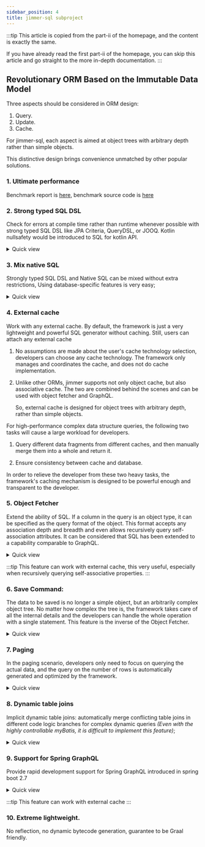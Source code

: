 ```yaml
---
sidebar_position: 4
title: jimmer-sql subproject
---
```



:::tip
This article is copied from the part-ii of the homepage, and the content is exactly the same.

If you have already read the first part-ii of the homepage, you can skip this article and go straight to the more in-depth documentation.
:::

## Revolutionary ORM Based on the Immutable Data Model

Three aspects should be considered in ORM design: 
1. Query.
2. Update.
3. Cache. 

For jimmer-sql, each aspect is aimed at object trees with arbitrary depth rather than simple objects. 

This distinctive design brings convenience unmatched by other popular solutions.

### 1. Ultimate performance

Benchmark report is [here](../Benchmark), benchmark source code is [here](https://github.com/babyfish-ct/jimmer/tree/main/benchmark)

### 2. Strong typed SQL DSL

Check for errors at compile time rather than runtime whenever possible with strong typed SQL DSL like JPA Criteria, QueryDSL, or JOOQ. Kotlin nullsafety would be introduced to SQL for kotlin API.
   
<details>
<summary>Quick view</summary>
    
<Tabs groupId="language">
<TabItem value="java" label="Java">

```java
List<Book> books = sqlClient
    .createQuery(BookTable.class, (q, book) -> {
        return q
            .where(
                book.id().in(
                    q.createSubQuery(AuthorTableEx.class, (sq, author) -> {
                        return sq
                            .where(
                                author.firstName().eq("Alex")
                            )
                            .select(author.books().id());
                    })
                )
            )
            .select(book);
    })
    .execute();
```

</TabItem>
<TabItem value="kotlin" label="Kotlin">

```kotlin
val books = sqlClient
    .createQuery(Book::class) {
        where(
            table.id valueIn subQuery(Author::class) {
                where(table.firstName eq "Alex")
                select(table.books.id)
            }
        )
        select(table)
    }
    .execute()
```

</TabItem>
</Tabs>

</details>

### 3. Mix native SQL

Strongly typed SQL DSL and Native SQL can be mixed without extra restrictions, Using database-specific features is very easy;

<details>
<summary>Quick view</summary>
    
<Tabs groupId="language">
<TabItem value="java" label="Java">

```java
List<Tuple3<Book, Integer, Integer>> rows = sqlClient
    .createQuery(BookTable.class, (q, book) -> {
        return q.select(
            book,
            Expression.numeric().sql(
                Integer.class,
                "rank() over(order by %e desc)",
                it -> {
                    it.expression(book.price());
                }
            ),
            Expression.numeric().sql(
                Integer.class,
                "rank() over(partition by %e order by %e desc)",
                it -> {
                    it.expression(book.store().id());
                    it.expression(book.price());
                }
            )
        );
    })
    .execute();
```

</TabItem>
<TabItem value="kotlin" label="Kotlin">

```kotlin
val rows = sqlClient
    .createQuery(Book::class) {
        select(
            table,
            sql(
                Int::class, 
                "rank() over(order by %e desc)"
            ) {
                expression(table.price)
            },
            sql(
                Int::class, 
                "rank() over(partition by %e order by %e desc)"
            ) {
                expression(table.store.id)
                expression(table.price)
            }
        )
    }
    .execute()
```

</TabItem>
</Tabs>

</details>

### 4. **External cache**

Work with any external cache. By default, the framework is just a very lightweight and powerful SQL generator without caching. Still, users can attach any external cache

1.  No assumptions are made about the user's cache technology selection, developers can choose any cache technology. The framework only manages and coordinates the cache, and does not do cache implementation.

2.  Unlike other ORMs, jimmer supports not only object cache, but also associative cache. The two are combined behind the scenes and can be used with object fetcher and GraphQL.

    So, external cache is designed for object trees with arbitrary depth, rather than simple objects.

For high-performance complex data structure queries, the following two tasks will cause a large workload for developers.

1. Query different data fragments from different caches, and then manually merge them into a whole and return it.

2. Ensure consistency between cache and database.

In order to relieve the developer from these two heavy tasks, the framework's caching mechanism is designed to be powerful enough and transparent to the developer.

### 5. **Object Fetcher** 

Extend the ability of SQL. If a column in the query is an object type, it can be specified as the query format of the object. This format accepts any association depth and breadth and even allows recursively query self-association attributes. It can be considered that SQL has been extended to a capability comparable to GraphQL.

<details>
<summary>Quick view</summary>

<details>
<summary>Simple Fetcher</summary>
<Tabs groupId="language">
<TabItem value="java" label="Java">

```java
List<Book> books = sqlClient
    .createQuery(BookTable.class, (q, book) -> {
        q.orderBy(book.name());
        return q.select(
            book.fetch(
                BookFetcher.$
                    .allScalarFields()
                    .store(
                        BookStoreFetcher.$
                            .allScalarFields()
                    )
                    .authors(
                        AuthorFetcher.$
                            .allScalarFields()
                    )
            )
        );
    })
    .execute();
```

</TabItem>
<TabItem value="kotlin" label="Kotlin">

```kotlin
val books = sqlClient
    .createQuery(Book::class) {
        orderBy(table.name)
        select(
            table.fetchBy { 
                allScalarFields()
                store { 
                    allScalarFields()
                }
                authors { 
                    allScalarFields()
                }
            }
        )
    }
    .execute()
```

</TabItem>
</Tabs>
</details>

<details>
<summary>Fetcher With filter</summary>
<Tabs groupId="language">
<TabItem value="java" label="Java">

```java
List<Book> books = sqlClient
    .createQuery(BookTable.class, (q, book) -> {
        q.orderBy(book.name());
        return q.select(
            book.fetch(
                BookFetcher.$
                    .allScalarFields()
                    .store(
                        BookStoreFetcher.$
                            .allScalarFields()
                    )
                    .authors(
                        AuthorFetcher.$
                            .allScalarFields(),
                        // This filter sorts the associated collection 
                        it -> it.filter(args -> {
                            args.orderBy(args.getTable().firstName());
                            args.orderBy(args.getTable().lastName());
                        })
                    )
            )
        );
    })
    .execute();
```

</TabItem>
<TabItem value="kotlin" label="Kotlin">

```kotlin
val books = sqlClient
    .createQuery(Book::class) {
        orderBy(table.name)
        select(
            table.fetchBy { 
                allScalarFields()
                store { 
                    allScalarFields()
                }
                authors({
                    // This filter sorts the associated collection
                    filter { 
                        orderBy(table.firstName)
                        orderBy(table.lastName)
                    }
                }) { 
                    allScalarFields()
                }
            }
        )
    }
    .execute()
```

</TabItem>
</Tabs>
</details>

<details>
<summary>Recursively query self-association attributes</summary>
<Tabs groupId="language">
<TabItem value="java" label="Java">

```java
List<TreeNode> rootNodes = sqlClient
    .createQuery(TreeNodeTable.class, (q, treeNode) -> {
        q.where(treeNode.parent().isNull());
        q.orderBy(treeNode.name());
        return q.select(
            treeNode.fetch(
                TreeNodeFetcher.$
                    .allScalarFields()
                    .childNodes(
                        TreeNodeFetcher.$.allScalarFields(),
                        it -> {
                            // Recursively query, no matter how deep
                            it.recursive(args -> 
                                // but exclude some subtrees
                                !args.getEntity().name().equals("XX")
                            );
                            it.filter(args -> {
                                args.orderBy(args.getTable().name());
                            });
                        }
                    )
            )
        );
    })
    .execute();
```

</TabItem>
<TabItem value="kotlin" label="Kotlin">

```kotlin
val rootNodes = sqlClient
    .createQuery(TreeNode::class) {
        where(table.parent.isNull())
        orderBy(table.name)
        select(
            table.fetchBy {
                allScalarFields()
                childNodes({
                    // Recursively query, no matter how deep
                    recursive {
                        // but exclude some subtrees
                        entity.name != "XX"
                    }
                    filter { 
                        orderBy(table.name)
                    }
                }) { 
                    allScalarFields()
                }
            }
        )
    }
    .execute()
```

</TabItem>
</Tabs>
</details>

</details>

:::tip
This feature can work with external cache, this very useful, especially when recursively querying self-associative properties.
:::

### 6. **Save Command**: 

The data to be saved is no longer a simple object, but an arbitrarily complex object tree. No matter how complex the tree is, the framework takes care of all the internal details and the developers can handle the whole operation with a single statement. This feature is the inverse of the Object Fetcher.

<details>
<summary>Quick view</summary>

<details>
<summary>Save lonely object</summary>

<Tabs groupId="language">
<TabItem value="java" label="Java">

```java
Book toBeSaved = BookDraft.$.produce(book -> {
    book
        .setName("Algorithms")
        .setEdition(4)
        .setPrice(new BigDecimal("53.99"));
});
Book saved = sqlClient
    .getEntities()
    .save(toBeSaved)
    .getModifiedEntity();
```

</TabItem>
<TabItem value="kotlin" label="Kotlin">

```kotlin
val toBeSaved = new(Book::class).by {
    name = "Algorithms"
    edition = 4
    price = BigDecimal("53.99")
}
val saved = sqlClient
    .entities
    .save(toBeSaved)
    .modifiedEntity
```

</TabItem>
</Tabs>
</details>

<details>
<summary>Save shallow object tree</summary>

If the associated objects of the saved object only have id, then only the current object and its associations with other objects can be modified (this may cause the middle table to be modified), not the associated objects themselves.

<Tabs groupId="language">
<TabItem value="java" label="Java">

```java
Book toBeSaved = BookDraft.$.produce(book -> {
    book
        .setName("Algorithms")
        .setEdition(4)
        .setPrice(new BigDecimal("53.99"))
        .setStore(store -> {
            store.setId(7883L);
        })
        .addIntoAuthors(author -> {
            author.setId(28756L);
        })
        .addIntoAuthors(author -> {
            author.setId(634L);
        });
});
Book saved = sqlClient
    .getEntities()
    .save(toBeSaved)
    .getModifiedEntity();
```

</TabItem>
<TabItem value="kotlin" label="Kotlin">

```kotlin
val toBeSaved = new(Book::class).by {
    name = "Algorithms"
    edition = 4
    price = BigDecimal("53.99")
    store().apply {
        id = 7833L
    }
    authors().addBy {
        id = 28756L
    }
    authors().addBy {
        id = 634L
    }
}
val saved = sqlClient
    .entities
    .save(toBeSaved)
    .modifiedEntity
```

</TabItem>
</Tabs>
</details>

<details>
<summary>Save deep object tree</summary>

If the associated objects of the saved object contains non-id properties, then

- Not only the current object and its associations to other objects can be modified (which may cause the intermediate table to be modified), but also the associated objects can be further modified.

- The depth of the saved object tree can be unlimited. However, no matter how deep it is, the framework can handle all the details inside it.

<Tabs groupId="language">
<TabItem value="java" label="Java">

```java
Book toBeSaved = BookDraft.$.produce(book -> {
    book
        .setName("Algorithms")
        .setEdition(4)
        .setPrice(new BigDecimal("53.99"))
        .setStore(store -> {
            store.setName("O'REILLY");
        })
        .addIntoAuthors(author -> {
            author
                .setFirstName("Robert")
                .setLastName("Sedgewick")
                .setGender(Gender.MALE);
        })
        .addIntoAuthors(author -> {
            author
                .setFirstName("Kevin")
                .setLastName("Wayne")
                .setGender(Gender.MALE);
        });
});
Book saved = sqlClient
    .getEntities()
    .saveCommand(toBeSaved)
    .configure(it -> {
        // Automatically create non-existing associated objects
        it.setAutoAttachingAll();
    })
    .execute()
    .getModifiedEntity();
```

</TabItem>
<TabItem value="kotlin" label="Kotlin">

```kotlin
val toBeSaved = new(Book::class).by { 
    name = "Algorithms"
    edition = 4
    price = BigDecimal("53.99")
    store().apply { 
        name = "O'REILLY"
    }
    authors().addBy { 
        firstName = "Robert"
        lastName = "Sedgewick"
        gender = Gender.MALE
    }
    authors().addBy { 
        firstName = "Kevin"
        lastName = "Wayne"
        gender = Gender.MALE
    }
}
val saved = sqlClient
    .entities
    .save(toBeSaved) {
        // Automatically create non-existing associated objects
        setAutoAttachingAll()
    }
    .modifiedEntity
```

</TabItem>
</Tabs>
</details>

</details>

### 7. Paging

In the paging scenario, developers only need to focus on querying the actual data, and the query on the number of rows is automatically generated and optimized by the framework.

<details>
<summary>Quick view</summary>

<Tabs groupId="language">
<TabItem value="java" label="Java">

```java
// Developers only need to focus on data-query
ConfigurableRootQuery<Book> query = sqlClient
    .createQuery(BookTable.class, (q, book) -> {
        ... Omit some code logic, including: ...
        ... 1. Arbitrarily complex dynamic conditions ...
        ... 2. Arbitrarily complex dynamic sorting ...
        ... 3. Arbitrarily complex subqueries ...
        return q.select(book);
    });

// count-query can be generated and optimized.
TypedRootQuery<Long> countQuery = query
    .reselect((oldQuery, book) -> 
        oldQuery.select(book.count())
    )
    .withoutSortingAndPaging();

int rowCount = countQuery.execute().get(0).intValue();

//Query data from 1/3 to 2/3
List<Book> books = query
    .limit(rowCount / 3, rowCount / 3)
    .execute();
```

</TabItem>
<TabItem value="kotlin" label="Kotlin">

```kotlin
// Developers only need to focus on data-query
val query = sqlClient
    .createQuery(Book::class) {
        ... Omit some code logic, including: ...
        ... 1. Arbitrarily complex dynamic conditions ...
        ... 2. Arbitrarily complex dynamic sorting ...
        ... 3. Arbitrarily complex subqueries ...
        select(table)
    }

// count-query can be generated and optimized.
val countQuery = query
    .reselect {
        select(count(table))
    }
    .withoutSortingAndPaging()

val rowCount = countQuery.execute()[0]

//Query data from 1/3 to 2/3
val books = query
    .limit(rowCount / 3, rowCount / 3)
    .execute()
```

</TabItem>
</Tabs>
</details>

### 8. Dynamic table joins

Implicit dynamic table joins: automatically merge conflicting table joins in different code logic branches for complex dynamic queries *(Even with the highly controllable myBatis, it is difficult to implement this feature)*;

<details>
<summary>Quick view</summary>

<Tabs groupId="language">
<TabItem value="java" label="Java">

```java
public List<Book> findBooks(
        @Nullable String storeName,
        @Nullable String storeWebsite
) {
    return sqlClient
        .createQuery(BookTable.class, (q, book) -> {
            if (storeName != null) {
                q.where(book.store().name().like(storeName));
            }
            if (storeWebsite != null) {
                q.where(book.store().website().like(storeName));
            }
            return q.select(book);
        })
        .execute();
}
```

</TabItem>
<TabItem value="kotlin" label="Kotlin">

```kotlin
fun findBooks(
    storeName: String?,
    storeWebsite: String?
): List<Book> =
    sqlClient
        .createQuery(Book::class) {
            storeName?.let { 
                where(table.store.name like it)
            }
            storeWebsite?.let { 
                where(table.store.website like it)
            }
            select(table)
        }
        .execute()
```

</TabItem>
</Tabs>

In jimmer-sql table joins are implicit.

Taking the above code as an example, `book.store()` in the Java code and `table.store` in the kotlin code represent the inner join of the association `Book::store`.

Obviously, the above code implements a dynamic query, and different parameters will cause different SQL to be generated.

When the above two conditions are met, in the final generated SQL, the table join of `Book::store` will only appear once, not twice. 
</details>

### 9. Support for Spring GraphQL

Provide rapid development support for Spring GraphQL introduced in spring boot 2.7

<details>
<summary>Quick view</summary>
<Tabs groupId="language">
<TabItem value="java" label="Java">

```java
// Implement many-to-one association 'Book::store'
@org.springframework.graphql.data.method.annotation.BatchMapping
public Map<Book, BookStore> store(Collection<Book> books) {
    return sqlClient
            .getReferenceLoader(
                    BookTable.class,
                    BookTable::store
            )
            .batchLoad(books);
}

// Implement many-to-many association 'Book::authors'
@org.springframework.graphql.data.method.annotation.BatchMapping
public Map<Book, List<Author>> authors(List<Book> books) {
    return sqlClient
            .getListLoader(
                    BookTableEx.class,
                    BookTableEx::authors
            )
            .forFilter(
                    args -> args
                            .orderBy(args.getTable().firstName())
                            .orderBy(args.getTable().lastName())
            )
            .batchLoad(books);
}
```

</TabItem>
<TabItem value="kotlin" label="Kotlin">

```kotlin
// Implement many-to-one association: 'Book::store'
@org.springframework.graphql.data.method.annotation.BatchMapping
fun store(
    // Must use `java.util.List` because Spring-GraphQL has a bug: #454
    books: java.util.List<Book>
): Map<Book, BookStore> =
    sqlClient
        .getReferenceLoader(Book::store)
        .batchLoad(books)

// Implement many-to-many association: 'Book::authors'
@org.springframework.graphql.data.method.annotation.BatchMapping
fun authors(
    // Must use `java.util.List` because Spring-GraphQL has a bug: #454
    books: java.util.List<Book>
): Map<Book, List<Author>> =
    sqlClient
        .getListLoader(Book::authors)
        .forFilter {
            orderBy(table.firstName)
            orderBy(table.lastName)
        }
        .batchLoad(books)
```

</TabItem>
</Tabs>
</details>

:::tip
This feature can work with external cache
:::

### 10. Extreme lightweight. 

No reflection, no dynamic bytecode generation, guarantee to be Graal friendly.
